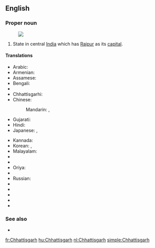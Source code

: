 ==English==
{{wikipedia}}

===Proper noun===
{{en-proper noun}}
[[Image:Chhattisgarh in India (disputed hatched).svg|thumb|]]
# State in central [[India]] which has [[Raipur]] as its [[capital]].

====Translations====
{{trans-top|Chhattisgarh}}
* Arabic: {{t-|ar|تشاتيسغار|m|tr=tshatisghaar}}
* Armenian: {{t-|hy|Չատտիսգարհ|tr=Čattisgarh}}
* Assamese: {{t|as|ছত্তীছগঢ়|sc=Beng}}
* Bengali: {{t-|bn|ছত্তীসগঢ়|sc=Beng}}
* {{trreq|Bulgarian}}
* Chhattisgarhi: {{tø|hne|छत्तीसगढ़|sc=Deva}}
* Chinese:
*: Mandarin: {{t|cmn|恰蒂斯加爾邦|sc=Hani}},  {{t|cmn|恰蒂斯加尔邦|tr=Qiàdìsījiā'ěr-bāng|sc=Hani}}
* Gujarati: {{t|gu|છત્તીસગઢ|sc=Gujr}}
* Hindi: {{t+|hi|छत्तीसगढ़|tr=chattīsgaṛh}}
* Japanese: {{t-|ja|チャッティースガル州|tr=Chattīsugaru-shū}},  {{t-|ja|チャッティースガル|tr=Chattīsugaru}}
{{trans-mid}}
* Kannada: {{t|kn|ಛತ್ತೀಸ್‌ಘಡ್|sc=Knda}}
* Korean: {{t|ko|차티스가르 주|sc=Kore}}, {{t|ko|차티스가르|sc=Kore}}
* Malayalam: {{t|ml|ഛത്തീസ്‌ഗഢ്|sc=Mlym}}
* {{trreq|Marathi}}
* {{trreq|Mizo}}
* Oriya: {{t-|or|ଛତିଶଗଡ଼|sc=Orya}}
* {{trreq|Punjabi}}
* Russian: {{t-|ru|Чхаттисгарх|m|tr=Čxattisgárx}}
* {{trreq|Santali}}
* {{trreq|Sikkimese}}
* {{trreq|Sinhalese}}
* {{trreq|Tamil}}
* {{trreq|Telugu}}
{{trans-bottom}}

===See also===
* {{list|en|states of India}}


[[fr:Chhattisgarh]]
[[hu:Chhattisgarh]]
[[nl:Chhattisgarh]]
[[simple:Chhattisgarh]]